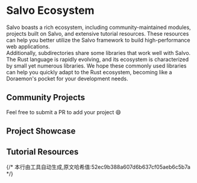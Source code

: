 
# Salvo Ecosystem

Salvo boasts a rich ecosystem, including community-maintained modules, projects built on Salvo, and extensive tutorial resources. These resources can help you better utilize the Salvo framework to build high-performance web applications.  
Additionally, subdirectories share some libraries that work well with Salvo. The Rust language is rapidly evolving, and its ecosystem is characterized by small yet numerous libraries. We hope these commonly used libraries can help you quickly adapt to the Rust ecosystem, becoming like a Doraemon's pocket for your development needs.

## Community Projects  
Feel free to submit a PR to add your project 😄  

<LinkCard  
  href="https://github.com/Totodore/socketioxide"  
  title="Socketioxide"  
  description="A socket.io server implemented in Rust, integrated with the Tower ecosystem and Tokio stack"  
/>  

<LinkCard  
  href="https://gitee.com/hubert22/salvo-websocket"  
  title="Websocket"  
  description="WebSocket utilities for the Salvo framework"  
/>  

<LinkCard  
  href="https://github.com/mdddj/SalvoRsTool"  
  title="SalvoRsTool"  
  description="Salvo Idea RustRover plugin for quickly generating DTO, router, and service template code"  
/>  

<LinkCard  
  href="https://github.com/DDtKey/protect-endpoints"  
  title="protect-endpoints"  
  description="A collection of components to protect your endpoints"  
/>  

<LinkCard  
  href="https://git.4rs.nl/awiteb/salvo-captcha"  
  title="salvo-captcha"  
  description="Captcha middleware for the Salvo framework"  
/>  

<LinkCard  
  href="https://github.com/casbin-rs/salvo-casbin"  
  title="salvo-casbin"  
  description="Casbin access control authentication for the Salvo framework"  
/>  

## Project Showcase  

<LinkCard  
  href="https://github.com/Ai00-X/ai00_server"  
  title="AI00 RWKV Server"  
  description="Inference API server based on the RWKV model"  
/>  

<LinkCard  
  href="https://github.com/lyqgit/salvo-admin"  
  title="Salvo Admin"  
  description="A Rust rapid development framework based on Salvo and Ruoyi-Vue3"  
/>  

<LinkCard  
  href="https://github.com/feihua/salvo-admin"  
  title="Salvo Admin"  
  description="An RBAC permission management system based on Salvo and Rbatis"  
/>  

<LinkCard  
  href="https://gitlab.com/geospatialweb/rust-mvt-postgis"  
  title="Geospatial Web"  
  description="Rust REST API - Martin MVT Tile Server - PostGIS"  
/>  

<LinkCard  
  href="https://github.com/alley-rs/alley-transfer"  
  title="ALLEY"  
  description="Software for fast file transfers between terminals on the same network segment"  
/>  

<LinkCard  
  href="https://github.com/AdrienPensart/musicbot"  
  title="musicbot"  
  description="A Swiss Army knife for music"  
/>  

<LinkCard  
  href="https://github.com/lostb1t/replex"  
  title="Replex"  
  description="Reshape your Plex recommendations"  
/>  

<LinkCard  
  href="https://github.com/SuanCaiYv/prim"  
  title="Pure Rust Instant Message (PRIM)"  
  description="An instant messaging system implemented purely in Rust"  
/>  

<LinkCard  
  href="https://github.com/prabirshrestha/rblog"  
  title="rblog"  
  description="A blog engine written in Rust"  
/>  

<LinkCard  
  href="https://github.com/driftluo/myblog"  
  title="myblog"  
  description="Personal blog project"  
/>  

<LinkCard  
  href="https://github.com/opensound-org/opensound"  
  title="opensound"  
  description="Professional audio system engine using Salvo as the default HTTP server backend"  
/>  

<LinkCard  
  href="https://github.com/josejachuf/static-api-rs"  
  title="static-api"  
  description="A simple application to mock basic REST APIs"  
/>  

<LinkCard  
  href="https://github.com/palpo-matrix-server/palpo"  
  title="palpo"  
  description="A Rust implementation of a Matrix server"  
/>  

<LinkCard  
  href="https://github.com/shenghui0779/yiirs"  
  title="yiirs"  
  description="Rust API rapid development scaffold (Salvo & Axum)"  
/>  

<LinkCard  
  href="https://github.com/alley-rs/fluxy"  
  title="luxy"  
  description="Software for fast file transfers between terminals on the same network segment"  
/>  

<LinkCard  
  href="https://github.com/Tnze/ffxiv-best-craft"  
  title="ffxiv-best-craft"  
  description="An FF14 crafting simulator and solver with a friendly GUI"  
/>  

<LinkCard  
  href="https://github.com/SimonYen/System-Monitor-Server"  
  title="System-Monitor-Server"  
  description="A server monitoring program written in Rust"  
/>  

<LinkCard  
  href="https://github.com/mvt-proj/mvt-rs"  
  title="mvt server"  
  description="A simple, high-speed vector tile server developed in Rust using the Salvo web framework"  
/>  

## Tutorial Resources  

<LinkCard  
  href="https://www.bilibili.com/video/BV1FS421N71D/"  
  title="Rust Salvo Beginner's Guide"  
  description="A zero-to-hero tutorial for Rust Salvo"  
/>  

<LinkCard  
  href="https://www.bilibili.com/video/BV1Kg411b75s"  
  title="Building a Vocabulary Notebook with Tera and Salvo"  
  description="Create a simple vocabulary notebook web app using Tera and Salvo"  
/>  

<LinkCard  
  href="https://www.youtube.com/watch?v=tf9x97eTcpk"  
  title="Is Salvo Really the Simplest Rust Web Framework?"  
  description="Exploring whether Salvo is the simplest Rust web framework"  
/>  

<LinkCard  
  href="https://www.youtube.com/watch?v=HlVf4mE8V9s"  
  title="Salvo.rs - A Simple Backend Framework Built in Rust"  
  description="Spanish tutorial: Salvo.rs, a simple backend framework created in Rust"  
/>  

<LinkCard  
  href="https://www.youtube.com/watch?v=_j9tNhWbp8g"  
  title="Rust + Dioxus Maybe"  
  description="A tutorial on Rust, Salvo, Dioxus Live View, and SQLx"  
/>  

<LinkCard  
  href="https://www.youtube.com/watch?v=IuyQxpbxjb8"  
  title="Rust + Dockerfile + Fly"  
  description="A tutorial on Rust, Salvo, Dioxus Live View, SQLx, Docker, and Fly.io"  
/>
{/* 本行由工具自动生成,原文哈希值:52ec9b388a607d6b637cf05aeb6c5b7a */}